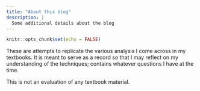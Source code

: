 ```yaml
--- 
title: "About this blog"
description: |
  Some additional details about the blog
---
```


```r
knitr::opts_chunk$set(echo = FALSE)
```

These are attempts to replicate the various analysis I come across in my textbooks. It is meant to serve as a record so that I may reflect on my understanding of the techniques; contains whatever questions I have at the time. 

This is not an evaluation of any textbook material. 
